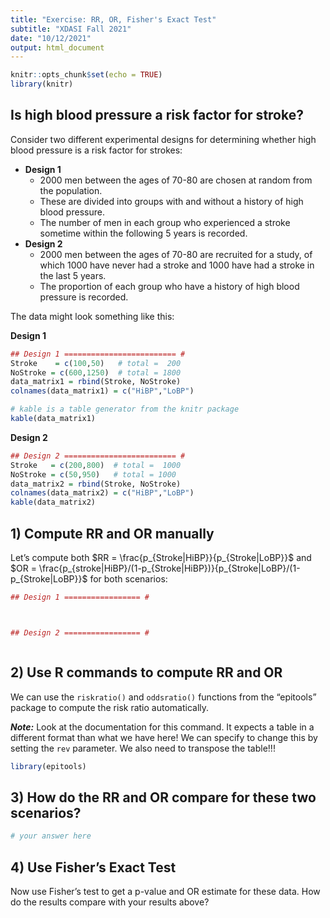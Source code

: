 ```yaml
---
title: "Exercise: RR, OR, Fisher's Exact Test"
subtitle: "XDASI Fall 2021"
date: "10/12/2021"
output: html_document
---
```


```r
knitr::opts_chunk$set(echo = TRUE)
library(knitr)
```

## Is high blood pressure a risk factor for stroke?

Consider two different experimental designs for determining whether high blood pressure is a risk factor for strokes:

+ **Design 1** 
  + 2000 men between the ages of 70-80 are chosen at random from the population.
  + These are divided into groups with and without a history of high blood pressure.
  + The number of men in each group who experienced a stroke sometime within the following 5 years is recorded.
 
+ **Design 2**
  + 2000 men between the ages of 70-80 are recruited for a study, of which 1000 have never had a stroke and 1000 have had a stroke in the last 5 years.
  + The proportion of each group who have a history of high blood pressure is recorded.

The data might look something like this:

**Design 1**
```r
## Design 1 ========================= #
Stroke    = c(100,50)   # total =  200
NoStroke = c(600,1250)  # total = 1800
data_matrix1 = rbind(Stroke, NoStroke)
colnames(data_matrix1) = c("HiBP","LoBP")

# kable is a table generator from the knitr package
kable(data_matrix1)
```

**Design 2**
```r
## Design 2 ========================= #
Stroke   = c(200,800)  # total =  1000
NoStroke = c(50,950)   # total = 1000
data_matrix2 = rbind(Stroke, NoStroke)
colnames(data_matrix2) = c("HiBP","LoBP")
kable(data_matrix2)
```


## 1) Compute RR and OR manually

Let's compute both $RR = \frac{p_{Stroke|HiBP}}{p_{Stroke|LoBP}}$ and 
$OR = \frac{p_{stroke|HiBP}/(1-p_{Stroke|HiBP})}{p_{Stroke|LoBP}/(1-p_{Stroke|LoBP}}$ for both scenarios:

```r
## Design 1 ================= #



## Design 2 ================= #



```

## 2) Use R commands to compute RR and OR

We can use the `riskratio()` and `oddsratio()` functions from the "epitools" package to compute the risk ratio automatically.

***Note:*** Look at the documentation for this command. It expects a table in a different format than what we have here! We can specify to change this by setting the `rev` parameter. We also need to transpose the table!!!

```r
library(epitools)


```


## 3) How do the RR and OR compare for these two scenarios?

```r
# your answer here
```

## 4) Use Fisher's Exact Test 

Now use Fisher's test to get a p-value and OR estimate for these data. How do the results compare with your results above?

```r

```


